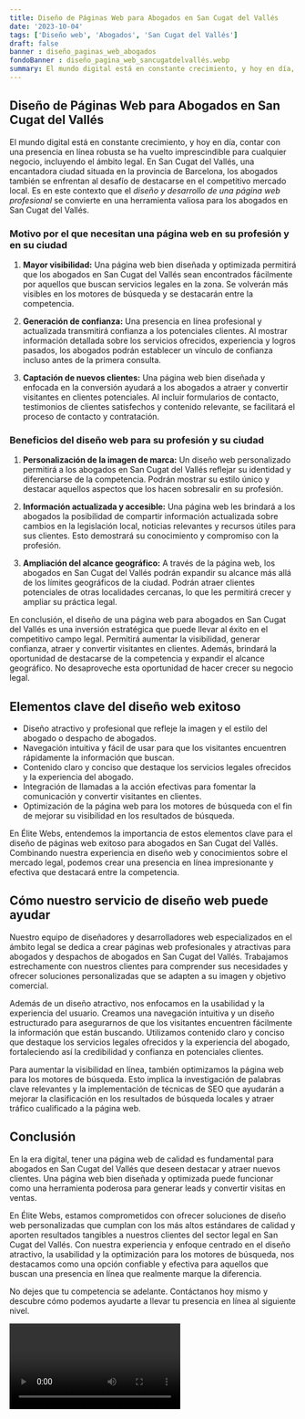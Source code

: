 ```yaml
---
title: Diseño de Páginas Web para Abogados en San Cugat del Vallés
date: '2023-10-04'
tags: ['Diseño web', 'Abogados', 'San Cugat del Vallés']
draft: false
banner : diseño_paginas_web_abogados
fondoBanner : diseño_pagina_web_sancugatdelvallés.webp
summary: El mundo digital está en constante crecimiento, y hoy en día, contar con una presencia en línea robusta se ha vuelto imprescindible para cualquier negocio, incluyendo el ámbito legal. En San Cugat del Vallés, una encantadora ciudad situada en la provincia de Barcelona, los abogados también se enfrentan al desafío de destacarse en el competitivo mercado local. Es en este contexto que el diseño y desarrollo de una página web profesional se convierte en una herramienta valiosa para los abogados en San Cugat del Vallés.
---
```


## **Diseño de Páginas Web para Abogados en San Cugat del Vallés**

El mundo digital está en constante crecimiento, y hoy en día, contar con una presencia en línea robusta se ha vuelto imprescindible para cualquier negocio, incluyendo el ámbito legal. En San Cugat del Vallés, una encantadora ciudad situada en la provincia de Barcelona, los abogados también se enfrentan al desafío de destacarse en el competitivo mercado local. Es en este contexto que el *diseño y desarrollo de una página web profesional* se convierte en una herramienta valiosa para los abogados en San Cugat del Vallés.

### **Motivo por el que necesitan una página web en su profesión y en su ciudad**

1. **Mayor visibilidad:** Una página web bien diseñada y optimizada permitirá que los abogados en San Cugat del Vallés sean encontrados fácilmente por aquellos que buscan servicios legales en la zona. Se volverán más visibles en los motores de búsqueda y se destacarán entre la competencia.

2. **Generación de confianza:** Una presencia en línea profesional y actualizada transmitirá confianza a los potenciales clientes. Al mostrar información detallada sobre los servicios ofrecidos, experiencia y logros pasados, los abogados podrán establecer un vínculo de confianza incluso antes de la primera consulta.

3. **Captación de nuevos clientes:** Una página web bien diseñada y enfocada en la conversión ayudará a los abogados a atraer y convertir visitantes en clientes potenciales. Al incluir formularios de contacto, testimonios de clientes satisfechos y contenido relevante, se facilitará el proceso de contacto y contratación.

### **Beneficios del diseño web para su profesión y su ciudad**

1. **Personalización de la imagen de marca:** Un diseño web personalizado permitirá a los abogados en San Cugat del Vallés reflejar su identidad y diferenciarse de la competencia. Podrán mostrar su estilo único y destacar aquellos aspectos que los hacen sobresalir en su profesión.

2. **Información actualizada y accesible:** Una página web les brindará a los abogados la posibilidad de compartir información actualizada sobre cambios en la legislación local, noticias relevantes y recursos útiles para sus clientes. Esto demostrará su conocimiento y compromiso con la profesión.

3. **Ampliación del alcance geográfico:** A través de la página web, los abogados en San Cugat del Vallés podrán expandir su alcance más allá de los límites geográficos de la ciudad. Podrán atraer clientes potenciales de otras localidades cercanas, lo que les permitirá crecer y ampliar su práctica legal.

En conclusión, el diseño de una página web para abogados en San Cugat del Vallés es una inversión estratégica que puede llevar al éxito en el competitivo campo legal. Permitirá aumentar la visibilidad, generar confianza, atraer y convertir visitantes en clientes. Además, brindará la oportunidad de destacarse de la competencia y expandir el alcance geográfico. No desaproveche esta oportunidad de hacer crecer su negocio legal.

<GifSeo />

<Cta />

## Elementos clave del diseño web exitoso

- Diseño atractivo y profesional que refleje la imagen y el estilo del abogado o despacho de abogados.
- Navegación intuitiva y fácil de usar para que los visitantes encuentren rápidamente la información que buscan.
- Contenido claro y conciso que destaque los servicios legales ofrecidos y la experiencia del abogado.
- Integración de llamadas a la acción efectivas para fomentar la comunicación y convertir visitantes en clientes.
- Optimización de la página web para los motores de búsqueda con el fin de mejorar su visibilidad en los resultados de búsqueda.

En Élite Webs, entendemos la importancia de estos elementos clave para el diseño de páginas web exitoso para abogados en San Cugat del Vallés. Combinando nuestra experiencia en diseño web y conocimientos sobre el mercado legal, podemos crear una presencia en línea impresionante y efectiva que destacará entre la competencia.

## Cómo nuestro servicio de diseño web puede ayudar

Nuestro equipo de diseñadores y desarrolladores web especializados en el ámbito legal se dedica a crear páginas web profesionales y atractivas para abogados y despachos de abogados en San Cugat del Vallés. Trabajamos estrechamente con nuestros clientes para comprender sus necesidades y ofrecer soluciones personalizadas que se adapten a su imagen y objetivo comercial.

Además de un diseño atractivo, nos enfocamos en la usabilidad y la experiencia del usuario. Creamos una navegación intuitiva y un diseño estructurado para asegurarnos de que los visitantes encuentren fácilmente la información que están buscando. Utilizamos contenido claro y conciso que destaque los servicios legales ofrecidos y la experiencia del abogado, fortaleciendo así la credibilidad y confianza en potenciales clientes.

Para aumentar la visibilidad en línea, también optimizamos la página web para los motores de búsqueda. Esto implica la investigación de palabras clave relevantes y la implementación de técnicas de SEO que ayudarán a mejorar la clasificación en los resultados de búsqueda locales y atraer tráfico cualificado a la página web.

## Conclusión

En la era digital, tener una página web de calidad es fundamental para abogados en San Cugat del Vallés que deseen destacar y atraer nuevos clientes. Una página web bien diseñada y optimizada puede funcionar como una herramienta poderosa para generar leads y convertir visitas en ventas.

En Élite Webs, estamos comprometidos con ofrecer soluciones de diseño web personalizadas que cumplan con los más altos estándares de calidad y aporten resultados tangibles a nuestros clientes del sector legal en San Cugat del Vallés. Con nuestra experiencia y enfoque centrado en el diseño atractivo, la usabilidad y la optimización para los motores de búsqueda, nos destacamos como una opción confiable y efectiva para aquellos que buscan una presencia en línea que realmente marque la diferencia.

No dejes que tu competencia se adelante. Contáctanos hoy mismo y descubre cómo podemos ayudarte a llevar tu presencia en línea al siguiente nivel.

<Video />

<CtaBot job='Abogados' city='San Cugat del Vallés'/>

<Gmaps query='San Cugat del Vallés+españa+maps' />